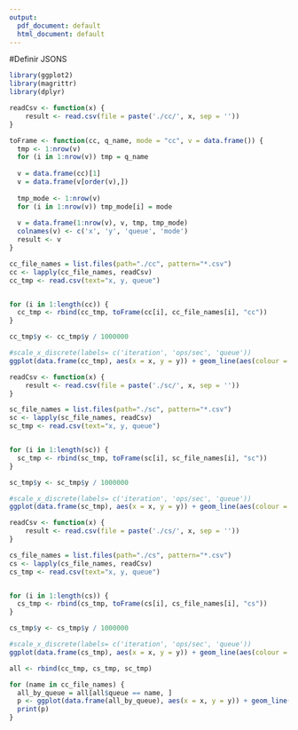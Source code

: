 ```yaml
---
output:
  pdf_document: default
  html_document: default
---
```


#Definir JSONS
```r
library(ggplot2)
library(magrittr)
library(dplyr)

readCsv <- function(x) {
    result <- read.csv(file = paste('./cc/', x, sep = ''))
}

toFrame <- function(cc, q_name, mode = "cc", v = data.frame()) {
  tmp <- 1:nrow(v)
  for (i in 1:nrow(v)) tmp = q_name
  
  v = data.frame(cc)[1]
  v = data.frame(v[order(v),])
  
  tmp_mode <- 1:nrow(v)
  for (i in 1:nrow(v)) tmp_mode[i] = mode
  
  v = data.frame(1:nrow(v), v, tmp, tmp_mode)
  colnames(v) <- c('x', 'y', 'queue', 'mode')
  result <- v
}

cc_file_names = list.files(path="./cc", pattern="*.csv")
cc <- lapply(cc_file_names, readCsv)
cc_tmp <- read.csv(text="x, y, queue")


for (i in 1:length(cc)) {
  cc_tmp <- rbind(cc_tmp, toFrame(cc[i], cc_file_names[i], "cc"))
}

cc_tmp$y <- cc_tmp$y / 1000000 

#scale_x_discrete(labels= c('iteration', 'ops/sec', 'queue'))
ggplot(data.frame(cc_tmp), aes(x = x, y = y)) + geom_line(aes(colour = queue)) + xlab('iteration') + ylab('million ops/sec') + scale_x_continuous(breaks = round(seq(min(cc_tmp$x), max(cc_tmp$x), by = 1),1)) + scale_y_continuous(breaks = round(seq(0, max(cc_tmp$y) + 20, by = 20),0)) + ggtitle('Cross Core')

```

```r
readCsv <- function(x) {
    result <- read.csv(file = paste('./sc/', x, sep = ''))
}

sc_file_names = list.files(path="./sc", pattern="*.csv")
sc <- lapply(sc_file_names, readCsv)
sc_tmp <- read.csv(text="x, y, queue")


for (i in 1:length(sc)) {
  sc_tmp <- rbind(sc_tmp, toFrame(sc[i], sc_file_names[i], "sc"))
}

sc_tmp$y <- sc_tmp$y / 1000000 

#scale_x_discrete(labels= c('iteration', 'ops/sec', 'queue'))
ggplot(data.frame(sc_tmp), aes(x = x, y = y)) + geom_line(aes(colour = queue)) + xlab('iteration') + ylab('million ops/sec') + scale_x_continuous(breaks = round(seq(min(sc_tmp$x), max(sc_tmp$x), by = 1),1)) + scale_y_continuous(breaks = round(seq(0, max(sc_tmp$y) + 20, by = 20),0)) + ggtitle('Single Core')

```

```r
readCsv <- function(x) {
    result <- read.csv(file = paste('./cs/', x, sep = ''))
}

cs_file_names = list.files(path="./cs", pattern="*.csv")
cs <- lapply(cs_file_names, readCsv)
cs_tmp <- read.csv(text="x, y, queue")


for (i in 1:length(cs)) {
  cs_tmp <- rbind(cs_tmp, toFrame(cs[i], cs_file_names[i], "cs"))
}

cs_tmp$y <- cs_tmp$y / 1000000 

#scale_x_discrete(labels= c('iteration', 'ops/sec', 'queue'))
ggplot(data.frame(cs_tmp), aes(x = x, y = y)) + geom_line(aes(colour = queue)) + xlab('iteration') + ylab('million ops/sec') + scale_x_continuous(breaks = round(seq(min(cs_tmp$x), max(cs_tmp$x), by = 1),1)) + scale_y_continuous(breaks = round(seq(0, max(cs_tmp$y) + 20, by = 20),0)) + ggtitle('Cross Socket')

```
```r

all <- rbind(cc_tmp, cs_tmp, sc_tmp)

for (name in cc_file_names) {
  all_by_queue = all[all$queue == name, ]
  p <- ggplot(data.frame(all_by_queue), aes(x = x, y = y)) + geom_line(aes(colour = mode)) + xlab('iteration') + ylab('million ops/sec') + scale_x_continuous(breaks = round(seq(min(all_by_queue$x), max(all_by_queue$x), by = 1),1)) + scale_y_continuous(breaks = round(seq(0, max(all_by_queue$y) + 10, by = max(all_by_queue$y)/10),0)) + ggtitle(name)
  print(p)
}

```

